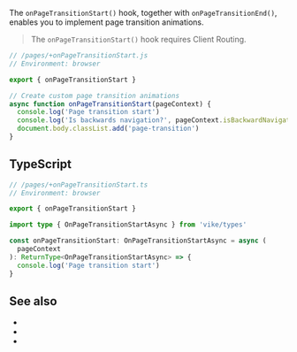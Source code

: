 
The `onPageTransitionStart()` hook, together with <Link href="/onPageTransitionEnd">`onPageTransitionEnd()`</Link>, enables you to implement page transition animations.

> The `onPageTransitionStart()` hook requires <Link href="/client-routing">Client Routing</Link>.

```js
// /pages/+onPageTransitionStart.js
// Environment: browser

export { onPageTransitionStart }

// Create custom page transition animations
async function onPageTransitionStart(pageContext) {
  console.log('Page transition start')
  console.log('Is backwards navigation?', pageContext.isBackwardNavigation)
  document.body.classList.add('page-transition')
}
```


## TypeScript

```ts
// /pages/+onPageTransitionStart.ts
// Environment: browser

export { onPageTransitionStart }

import type { OnPageTransitionStartAsync } from 'vike/types'

const onPageTransitionStart: OnPageTransitionStartAsync = async (
  pageContext
): ReturnType<OnPageTransitionStartAsync> => {
  console.log('Page transition start')
}
```

<HookTypeScriptHints hookTypeName="OnPageTransitionStartAsync" />

## See also

 - <Link href="/clientRouting" />
 - <Link href="/onHydrationEnd" />
 - <Link href="/onPageTransitionEnd" />

